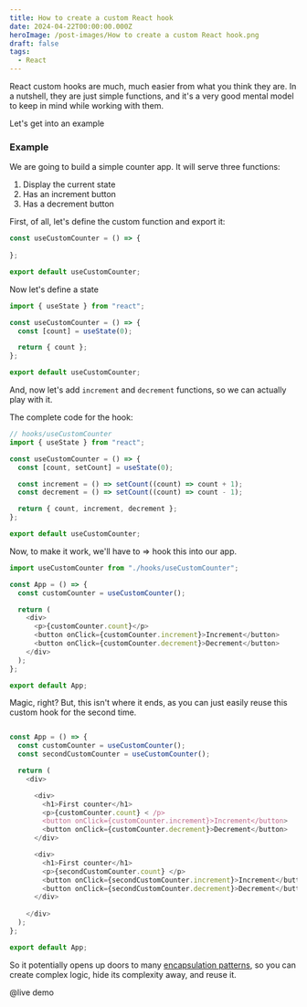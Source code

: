 ```yaml
---
title: How to create a custom React hook
date: 2024-04-22T00:00:00.000Z
heroImage: /post-images/How to create a custom React hook.png
draft: false
tags:
  - React
---
```


React custom hooks are much, much easier from what you think they are. In a nutshell, they are just simple functions, and it's a very good mental model to keep in mind while working with them.

Let's get into an example

### Example

We are going to build a simple counter app. It will serve three functions:

1. Display the current state
2. Has an increment button
3. Has a decrement button

First, of all, let's define the custom function and export it:

```typescript
const useCustomCounter = () => {
  
};

export default useCustomCounter;

```

Now let's define a state

```typescript
import { useState } from "react";

const useCustomCounter = () => {
  const [count] = useState(0);

  return { count };
};

export default useCustomCounter;

```

And, now let's add `increment` and `decrement` functions, so we can actually play with it.

The complete code for the hook:

```javascript
// hooks/useCustomCounter
import { useState } from "react";

const useCustomCounter = () => {
  const [count, setCount] = useState(0);

  const increment = () => setCount((count) => count + 1);
  const decrement = () => setCount((count) => count - 1);

  return { count, increment, decrement };
};

export default useCustomCounter;

```

Now, to make it work, we'll have to => hook this into our app.

```typescript
import useCustomCounter from "./hooks/useCustomCounter";

const App = () => {
  const customCounter = useCustomCounter();

  return (
    <div>
      <p>{customCounter.count}</p>
      <button onClick={customCounter.increment}>Increment</button>
      <button onClick={customCounter.decrement}>Decrement</button>
    </div>
  );
};

export default App;

```

Magic, right? But, this isn't where it ends, as you can just easily reuse this custom hook for the second time.

```typescript

const App = () => {
  const customCounter = useCustomCounter();
  const secondCustomCounter = useCustomCounter();

  return (
    <div>

      <div>
        <h1>First counter</h1>
        <p>{customCounter.count} < /p>
        <button onClick={customCounter.increment}>Increment</button>
        <button onClick={customCounter.decrement}>Decrement</button>
      </div>

      <div>
        <h1>First counter</h1>
        <p>{secondCustomCounter.count} </p>
        <button onClick={secondCustomCounter.increment}>Increment</button>
        <button onClick={secondCustomCounter.decrement}>Decrement</button>
      </div>
      
    </div>   
  );
};

export default App;
```

So it potentially opens up doors to many [encapsulation patterns](https://alex-code.com/post/2023-09-17-facade-pattern), so you can create complex logic, hide its complexity away, and reuse it.

@live demo
